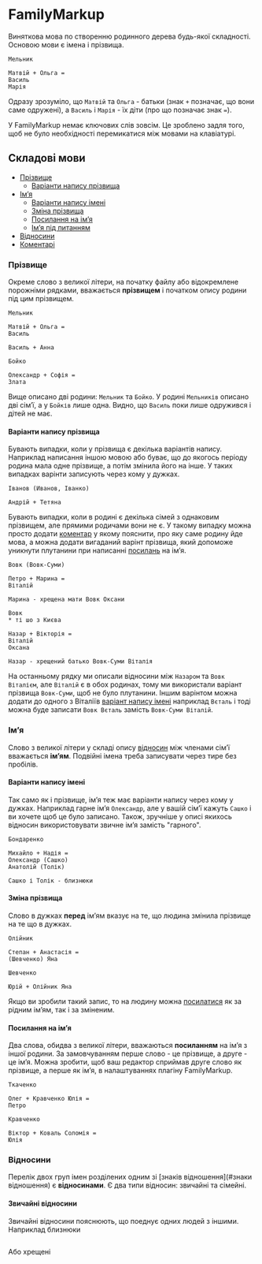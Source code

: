 # FamilyMarkup

Виняткова мова по створенню родинного дерева будь-якої складності. Основою мови є імена і прізвища.

```fml
Мельник

Матвій + Ольга =
Василь
Марія
```

Одразу зрозуміло, що `Матвій` та `Ольга` - батьки (знак `+` позначає, що вони саме одружені), а `Василь` і `Марія` - їх діти (про що позначає знак `=`).

У FamilyMarkup немає ключових слів зовсім. Це зроблено задля того, щоб не було необхідності перемикатися між мовами на клавіатурі.

## Складові мови

- [Прізвище](#прізвище)
  - [Варіанти напису прізвища](#варіанти-напису-прізвища)
- [Імʼя](#імʼя)
  - [Варіанти напису імені](#варіанти-напису-імені)
  - [Зміна прізвища](#зміна-прізвища)
  - [Посилання на імʼя](#посилання-на-імʼя)
  - [Імʼя під питанням](#імʼя-під-питанням)
- [Відносини](#відносини)
- [Коментарі](#коментарі)

### Прізвище

Окреме слово з великої літери, на початку файлу або відокремлене порожніми рядками, вважається **прізвищем** і початком опису родини під цим прізвищем.

```fml
Мельник

Матвій + Ольга =
Василь

Василь + Анна

Бойко

Олександр + Софія =
Злата
```

Вище описано дві родини: `Мельник` та `Бойко`. У родині `Мельників` описано дві сімʼї, а у `Бойків` лише одна. Видно, що `Василь` поки лише одружився і дітей не має.

#### Варіанти напису прізвища

Бувають випадки, коли у прізвища є декілька варіантів напису. Наприклад написання іншою мовою або буває, що до якогось періоду родина мала одне прізвище, а потім змінила його на інше. У таких випадках варінти записують через кому у дужках.

```fml
Іванов (Иванов, Іванко)

Андрій + Тетяна
```

Бувають випадки, коли в родині є декілька сімей з однаковим прізвищем, але прямими родичами вони не є. У такому випадку можна просто додати [коментар](#коментар) у якому пояснити, про яку саме родину йде мова, а можна додати вигаданий варінт прізвища, який допоможе уникнути плутанини при написанні [посилань](#посилання-на-імʼя) на імʼя.

```fml
Вовк (Вовк-Суми)

Петро + Марина =
Віталій

Марина - хрещена мати Вовк Оксани

Вовк
* ті шо з Києва

Назар + Вікторія =
Віталій
Оксана

Назар - хрещений батько Вовк-Суми Віталія
```
На останньому рядку ми описали відносини між `Назаром` та `Вовк Віталієм`, але `Віталій` є в обох родинах, тому ми використали варіант прізвища `Вовк-Суми`, щоб не було плутанини. Іншим варінтом можна додати до одного з Віталіїв [варіант напису імені](#варіанти-напису-імені) наприклад `Вєталь` і тоді можна буде записати `Вовк Вєталь` замість `Вовк-Суми Віталій`.

### Імʼя

Слово з великої літери у складі опису [відносин](#відносини) між членами сімʼї вважається **імʼям**. Подвійні імена треба записувати через тире без пробілів.

#### Варіанти напису імені

Так само як і прізвище, імʼя теж має варіанти напису через кому у дужках. Наприклад гарне імʼя `Олександр`, але у вашій сімʼї кажуть `Сашко` і ви хочете щоб це було записано. Також, зручніше у описі якихось відносин використовувати звичне імʼя замість "гарного".

```fml
Бондаренко

Михайло + Надія =
Олександр (Сашко)
Анатолій (Толік)

Сашко і Толік - близнюки
```

#### Зміна прізвища

Слово в дужках **перед** імʼям вказує на те, що людина змінила прізвище на те що в дужках.

```fml
Олійник

Степан + Анастасія =
(Шевченко) Яна

Шевченко

Юрій + Олійник Яна
```

Якщо ви зробили такий запис, то на людину можна [посилатися](#посилання-на-імʼя) як за рідним імʼям, так і за зміненим.

#### Посилання на імʼя

Два слова, обидва з великої літери, вважаються **посиланням** на імʼя з іншої родини. За замовчуванням перше слово - це прізвище, а друге - це імʼя. Можна зробити, щоб ваш редактор сприймав друге слово як прізвище, а перше як імʼя, в налаштуваннях плагіну FamilyMarkup.

```fml
Ткаченко

Олег + Кравченко Юлія =
Петро

Кравченко

Віктор + Коваль Соломія =
Юлія
```

### Відносини

Перелік двох груп імен розділених одним зі [знаків відношення](#знаки відношення) є **відносинами**. Є два типи відносин: звичайні та сімейні.

#### Звичайні відносини

Звичайні відносини пояснюють, що поеднує одних людей з іншими. Наприклад близнюки

```

```

Або хрещені

```

```


